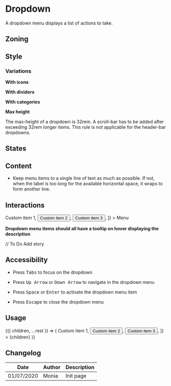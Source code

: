 


<Meta title="Components/Dropdown" component={Dropdown} />

<FigmaLink href="https://www.figma.com/file/IUeLBwjDCMkpdO7OtZ29u1/Dropdown" />

# Dropdown

A dropdown menu displays a list of actions to take.

## Zoning

<FigmaImage
	src="https://www.figma.com/file/qc8oUSyVJM67gSsbTShftt/%F0%9F%93%90-Zoning?node-id=1%3A22"
	alt="zoning image for dropdown"
/>

## Style

### Variations

**With icons**

<FigmaImage
	src="https://www.figma.com/file/IUeLBwjDCMkpdO7OtZ29u1/Dropdown?node-id=3%3A319"
	alt="dropdown with icons"
/>

**With dividers**

<FigmaImage
	src="https://www.figma.com/file/IUeLBwjDCMkpdO7OtZ29u1/Dropdown?node-id=3%3A391"
	alt="dropdown with dividers"
/>

**With categories**

<FigmaImage
	src="https://www.figma.com/file/IUeLBwjDCMkpdO7OtZ29u1/Dropdown?node-id=3%3A357"
	alt="dropdown with categories"
/>

**Max height**

The max-height of a dropdown is 32rem. A scroll-bar has to be added after exceeding 32rem longer items.
This rule is not applicable for the header-bar dropdowns.

## States

<FigmaImage
	src="https://www.figma.com/file/IUeLBwjDCMkpdO7OtZ29u1/Dropdown?node-id=3%3A250"
	alt="dropdown behaviors"
/>

## Content

<Use>
	<Use.Do>
		<ul>
			<li>
				Keep menu items to a single line of text as much as possible. If not, when the label is too
				long for the available horizontal space, it wraps to form another line.
			</li>
		</ul>
	</Use.Do>
</Use>

## Interactions

<Canvas>
	<Story name="information">
		<Dropdown
			as={Button}
			aria-label="Custom menu"
			items={[
				<button>Custom item 1</button>,
				<button>Custom item 2</button>,
				<button>Custom item 3</button>,
			]}
		>
			Menu
		</Dropdown>
	</Story>
</Canvas>

**Dropdown menu items should all have a tooltip on hover displaying the description**

<Canvas>
	<Story story={Stories.test} />
</Canvas>

// To Do Add story

## Accessibility

- Press <kbd>Tabs</kbd> to focus on the dropdown

- Press <kbd>Up Arrow</kbd> or <kbd>Down Arrow</kbd> to navigate in the dropdown menu

- Press <kbd>Space</kbd> or <kbd>Enter</kbd> to activate the dropdown menu item

- Press <kbd>Escape</kbd> to close the dropdown menu

## Usage

<Canvas>
	<Story
		name="usage"
		height="20rem"
		args={{
			children: 'Lorem ipsum',
		}}
	>
		{({ children, ...rest }) => (
			<Dropdown
				{...rest}
				as={Link}
				items={[
					<button>Custom item 1</button>,
					<button>Custom item 2</button>,
					<button>Custom item 3</button>,
				]}
			>
				{children}
			</Dropdown>
		)}
	</Story>
</Canvas>

<ArgsTable story="usage" />

## Changelog

| Date       | Author | Description |
| ---------- | ------ | ----------- |
| 01/07/2020 | Monia  | Init page   |
